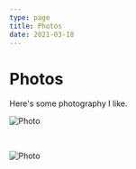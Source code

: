 ```yaml
---
type: page
title: Photos
date: 2021-03-18
---
```


# Photos

Here's some photography I like.


<Image
  src="/images/photo2.jpg"
  alt="Photo"
  width={1125}
  height={750}
  priority
  className="next-image"
/>

<br />

<Image
  src="/images/photo.jpg"
  alt="Photo"
  width={1125}
  height={750}
  priority
  className="next-image"
/>

